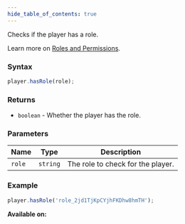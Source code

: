 ```yaml
---
hide_table_of_contents: true
---
```



Checks if the player has a role.

Learn more on [Roles and Permissions](/concepts/roles-and-permissions).

### Syntax

```js
player.hasRole(role);
```

### Returns

- `boolean` - Whether the player has the role.

### Parameters

| Name   | Type     | Description                       |
| ------ | -------- | --------------------------------- |
| `role` | `string` | The role to check for the player. |

### Example

```js
player.hasRole('role_2jd1TjKpCYjhFKDhw8hmTH');
```

**Available on:** <ClientTag /> <ServerTag />
